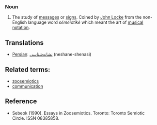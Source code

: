 ===Noun===
#The study of [[message]]s or [[sign]]s. Coined by [[en:John Locke|John Locke]] from the non-English language word ''séméiotikè'' which meant the art of [[musical notation]].

==Translations==
*[[Persian]]: [[نشانه‌شناسی]] (neshane-shenasi)


==Related terms:==
*[[zoosemiotics]]
*[[communication]]

==Reference==
*Sebeok (1990). Essays in Zoosemiotics. Toronto: Toronto Semiotic Circle. ISSN 08385858.